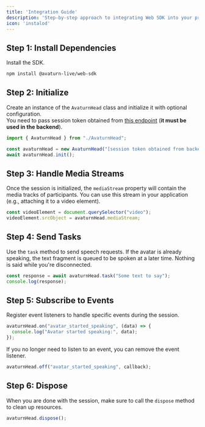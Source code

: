 ```yaml
---
title: 'Integration Guide'
description: 'Step-by-step approach to integrating Web SDK into your project'
icon: 'instalod'
---
```


## Step 1: Install Dependencies

Install the SDK.

```bash
npm install @avaturn-live/web-sdk
```

## Step 2: Initialize

Create an instance of the `AvaturnHead` class and initialize it with optional configuration.  
You need to pass session token obtained from [this endpoint](ref:create_session_v1_session_create_post) (**it must be used in the backend**).

```typescript
import { AvaturnHead } from "./AvaturnHead";

const avaturnHead = new AvaturnHead("[session token obtained from backend]");
await avaturnHead.init();
```

## Step 3: Handle Media Streams

Once the session is initialized, the `mediaStream` property will contain the media tracks of participants. You can use this stream in your application (e.g., attaching it to a video element).

```typescript
const videoElement = document.querySelector("video");
videoElement.srcObject = avaturnHead.mediaStream;
```

## Step 4: Send Tasks

Use the `task` method to send speech requests. If the avatar is already speaking, the text fragment is queued to be spoken at a later time. Nothing is said while you're disconnected.

```typescript
const response = await avaturnHead.task("Some text to say");
console.log(response);
```

## Step 5: Subscribe to Events

Register event listeners to handle specific events during the session.

```typescript
avaturnHead.on("avatar_started_speaking", (data) => {
  console.log("Avatar started speaking:", data);
});
```

If you no longer need to listen to an event, you can remove the event listener.

```typescript
avaturnHead.off("avatar_started_speaking", callback);
```

## Step 6: Dispose

When you are done with the session, make sure to call the `dispose` method to clean up resources.

```typescript
avaturnHead.dispose();
```
